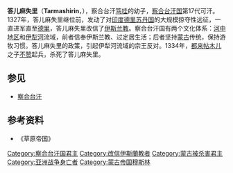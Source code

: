 '''答儿麻失里'''（'''Tarmashirin'''，{{bd||？|1334年|catIdx=D}}），察合台汗[[都哇|笃哇]]的幼子，[[察合台汗国|察合台汗国]]第17代可汗。1327年，答儿麻失里继位前，发动了对[[印度|印度]][[德里苏丹国|德里苏丹国]]的大规模掠夺性远征，一直进军直至[[德里|德里]]，答儿麻失里改信了[[伊斯兰教|伊斯兰教]]。察合台汗国有两个文化体系：[[河中地区|河中地区]]和[[伊犁河|伊犁河]]流域，前者信奉伊斯兰教、过定居生活；后者坚持[[蒙古|蒙古]]传统，保持游牧习惯。答儿麻失里的政策，引起伊犁河流域的宗王反对。1334年，[[都来帖木儿|都来帖木儿]]之子[[不赞|不赞]]起兵，杀死了答儿麻失里。

==参见==
*[[察合台汗|察合台汗]]

==参考资料==
*《草原帝国》

{{start box}}
{{s-before|[[都来帖木儿|都来帖木儿]]}}
{{s-title|[[察合台汗国|察合台汗国君主]]|1330年—1334年}}
{{s-after|[[不赞|不赞]]}}
{{end box}}

[[Category:察合台汗国君主|Category:察合台汗国君主]]
[[Category:改信伊斯蘭教者|Category:改信伊斯蘭教者]]
[[Category:蒙古被杀害君主|Category:蒙古被杀害君主]]
[[Category:亚洲战争身亡者|Category:亚洲战争身亡者]]
[[Category:蒙古帝国穆斯林|Category:蒙古帝国穆斯林]]
